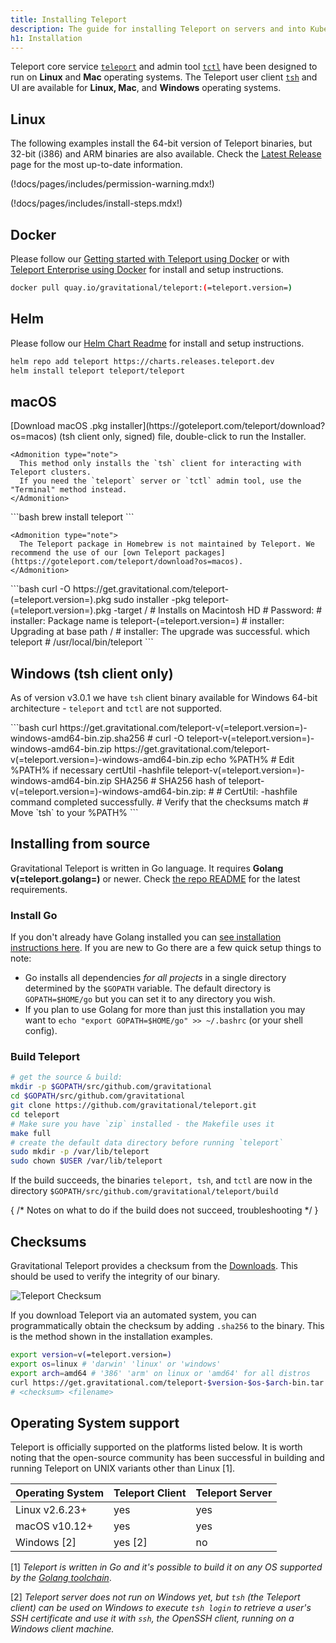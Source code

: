 ```yaml
---
title: Installing Teleport
description: The guide for installing Teleport on servers and into Kubernetes clusters.
h1: Installation
---
```


Teleport core service [`teleport`](cli-docs.mdx#teleport) and admin tool [`tctl`](cli-docs.mdx#tctl) have been designed to run on **Linux** and **Mac** operating systems. The Teleport user client [`tsh`](cli-docs.mdx#tsh) and UI are available for **Linux, Mac**, and **Windows** operating systems.

## Linux

The following examples install the 64-bit version of Teleport binaries, but
32-bit (i386) and ARM binaries are also available. Check the [Latest
Release](https://gravitational.com/teleport/download/) page for the most
up-to-date information.

(!docs/pages/includes/permission-warning.mdx!)

(!docs/pages/includes/install-steps.mdx!)

## Docker

Please follow our [Getting started with Teleport using Docker](./setup/guides/docker-compose.mdx#quickstart-using-docker-run) or with [Teleport Enterprise using Docker](enterprise/quickstart-enterprise.mdx#run-teleport-enterprise-using-docker) for install and setup instructions.

```bash
docker pull quay.io/gravitational/teleport:(=teleport.version=)
```

## Helm

Please follow our [Helm Chart Readme](https://github.com/gravitational/teleport/tree/master/examples/chart/teleport) for install and setup instructions.

```bash
helm repo add teleport https://charts.releases.teleport.dev
helm install teleport teleport/teleport
```

## macOS

<Tabs>
  <TabItem label="Download">
    [Download macOS .pkg installer](https://goteleport.com/teleport/download?os=macos) (tsh client only, signed) file, double-click to run the Installer.

    <Admonition type="note">
      This method only installs the `tsh` client for interacting with Teleport clusters.
      If you need the `teleport` server or `tctl` admin tool, use the "Terminal" method instead.
    </Admonition>
  </TabItem>

  <TabItem label="Homebrew">
    ```bash
    brew install teleport
    ```

    <Admonition type="note">
      The Teleport package in Homebrew is not maintained by Teleport. We recommend the use of our [own Teleport packages](https://goteleport.com/teleport/download?os=macos).
    </Admonition>
  </TabItem>

  <TabItem label="Terminal">
    ```bash
    curl -O https://get.gravitational.com/teleport-(=teleport.version=).pkg
    sudo installer -pkg teleport-(=teleport.version=).pkg -target / # Installs on Macintosh HD
    # Password:
    # installer: Package name is teleport-(=teleport.version=)
    # installer: Upgrading at base path /
    # installer: The upgrade was successful.
    which teleport
    # /usr/local/bin/teleport
    ```
  </TabItem>
</Tabs>

## Windows (tsh client only)

As of version v3.0.1 we have `tsh` client binary available for Windows 64-bit
architecture - `teleport` and `tctl` are not supported.

<Tabs>
  <TabItem label="Powershell">
    ```bash
    curl https://get.gravitational.com/teleport-v(=teleport.version=)-windows-amd64-bin.zip.sha256
    # <checksum> <filename>
    curl -O teleport-v(=teleport.version=)-windows-amd64-bin.zip https://get.gravitational.com/teleport-v(=teleport.version=)-windows-amd64-bin.zip
    echo %PATH% # Edit %PATH% if necessary
    certUtil -hashfile teleport-v(=teleport.version=)-windows-amd64-bin.zip SHA256
    # SHA256 hash of teleport-v(=teleport.version=)-windows-amd64-bin.zip:
    # <checksum> <filename>
    # CertUtil: -hashfile command completed successfully.
    # Verify that the checksums match
    # Move `tsh` to your %PATH%
    ```
  </TabItem>
</Tabs>

## Installing from source

Gravitational Teleport is written in Go language. It requires **Golang v(=teleport.golang=)**
or newer. Check [the repo
README](https://github.com/gravitational/teleport#building-teleport) for the
latest requirements.

### Install Go

If you don't already have Golang installed you can [see installation
instructions here](https://golang.org/doc/install). If you are new to Go there are a few quick setup things to note:

- Go installs all dependencies *for all projects* in a single directory determined by the `$GOPATH` variable. The default directory is
  `GOPATH=$HOME/go` but you can set it to any directory you wish.
- If you plan to use Golang for more than just this installation you may want to
  `echo "export GOPATH=$HOME/go" >> ~/.bashrc` (or your shell config).

### Build Teleport

```bash
# get the source & build:
mkdir -p $GOPATH/src/github.com/gravitational
cd $GOPATH/src/github.com/gravitational
git clone https://github.com/gravitational/teleport.git
cd teleport
# Make sure you have `zip` installed - the Makefile uses it
make full
# create the default data directory before running `teleport`
sudo mkdir -p /var/lib/teleport
sudo chown $USER /var/lib/teleport
```

If the build succeeds, the binaries `teleport, tsh`, and `tctl` are now in the directory `$GOPATH/src/github.com/gravitational/teleport/build`

{
  /* Notes on what to do if the build does not succeed, troubleshooting */
}

## Checksums

Gravitational Teleport provides a checksum from the [Downloads](https://gravitational.com/teleport/download/).
This should be used to verify the integrity of our binary.

![Teleport Checksum](../img/teleport-sha.png)

If you download Teleport via an automated system, you can programmatically
obtain the checksum by adding `.sha256` to the binary. This is the method shown
in the installation examples.

```bash
export version=v(=teleport.version=)
export os=linux # 'darwin' 'linux' or 'windows'
export arch=amd64 # '386' 'arm' on linux or 'amd64' for all distros
curl https://get.gravitational.com/teleport-$version-$os-$arch-bin.tar.gz.sha256
# <checksum> <filename>
```

## Operating System support

Teleport is officially supported on the platforms listed below. It is worth noting
that the open-source community has been successful in building and running Teleport on UNIX variants other than Linux \[1].

| Operating System | Teleport Client | Teleport Server |
| - | - | - |
| Linux v2.6.23+ | yes | yes |
| macOS v10.12+ | yes | yes |
| Windows \[2] | yes \[2] | no |

\[1] *Teleport is written in Go and it's possible to build it on
any OS supported by the [Golang toolchain](https://github.com/golang/go/wiki/MinimumRequirements)*.

\[2] *Teleport server does not run on Windows yet, but `tsh` (the Teleport client)
can be used on Windows to execute `tsh login` to retrieve a user's SSH
certificate and use it with `ssh`, the OpenSSH client, running on a Windows
client machine.*
